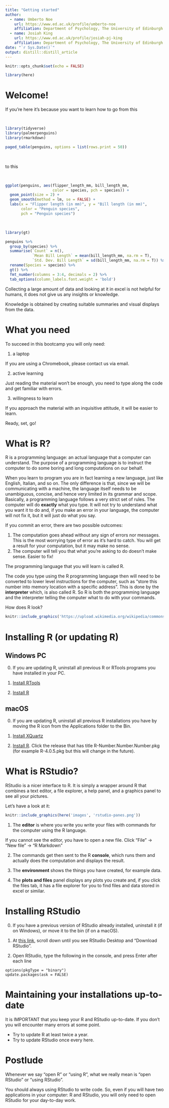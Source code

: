 ```yaml
---
title: "Getting started"
author:
  - name: Umberto Noe
    url: https://www.ed.ac.uk/profile/umberto-noe
    affiliation: Department of Psychology, The University of Edinburgh
  - name: Josiah King
    url: https://www.ed.ac.uk/profile/josiah-pj-king
    affiliation: Department of Psychology, The University of Edinburgh
date: "`r Sys.Date()`"
output: distill::distill_article
---
```


```r
knitr::opts_chunk$set(echo = FALSE)

library(here)
```



# Welcome!

If you're here it's because you want to learn how to go from this

<br>

```r
library(tidyverse)
library(palmerpenguins)
library(rmarkdown)

paged_table(penguins, options = list(rows.print = 50))
```

<br>

to this

<br>

```r
ggplot(penguins, aes(flipper_length_mm, bill_length_mm, 
                     color = species, pch = species)) +
  geom_point(size = 2) +
  geom_smooth(method = lm, se = FALSE) +
  labs(x = "Flipper length (in mm)", y = "Bill length (in mm)",
       color = "Penguin species",
       pch = "Penguin species")
```

<br>

```r
library(gt)

penguins %>%
  group_by(species) %>%
  summarise(`Count` = n(),
            `Mean Bill Length` = mean(bill_length_mm, na.rm = T),
            `Std. Dev. Bill Length` = sd(bill_length_mm, na.rm = T)) %>%
  rename(Species = species) %>%
  gt() %>%
  fmt_number(columns = 3:4, decimals = 2) %>%
  tab_options(column_labels.font.weight = 'bold')
```


Collecting a large amount of data and looking at it in excel is not helpful for humans, it does not give us any insights or knowledge.

Knowledge is obtained by creating suitable summaries and visual displays from the data.



# What you need

To succeed in this bootcamp you will only need:

1. a laptop
  
  If you are using a Chromebook, please contact us via email.
  
2. active learning
  
  Just reading the material won't be enough, you need to type along the code and get familiar with errors.
  
3. willingness to learn
  
  If you approach the material with an inquisitive attitude, it will be easier to learn.
  
  
Ready, set, go!



# What is R?

R is a programming language: an actual language that a computer can understand. The purpose of a programming language is to instruct the computer to do some boring and long computations on our behalf. 

When you learn to program you are in fact learning a new language, just like English, Italian, and so on. The only difference is that, since we will be communicating with a machine, the language itself needs to be unambiguous, concise, and hence very limited in its grammar and scope. Basically, a programming language follows a very strict set of rules. The computer will do **exactly** what you type. It will not try to understand what you want it to do and, if you make an error in your language, the computer will not fix it, but it will just do what you say. 

If you commit an error, there are two possible outcomes:

1. The computation goes ahead without any sign of errors nor messages. This is the most worrying type of error as it's hard to catch. You will get a result for your computation, but it may make no sense.
2. The computer will tell you that what you're asking to do doesn't make sense. Easier to fix!


The programming language that you will learn is called R.


The code you type using the R programming language then will need to be converted to lower level instructions for the computer, such as "store this number into memory location with a specific address". This is done by the **interpreter** which, is also called R. So R is both the programming language and the interpreter telling the computer what to do with your commands.


How does R look?

```r
knitr::include_graphics('https://upload.wikimedia.org/wikipedia/commons/0/01/R_terminal.jpg')
```



# Installing R (or updating R)


## Windows PC

0. If you are updating R, uninstall all previous R or RTools programs you have installed in your PC. 

1. [Install RTools](https://cran.r-project.org/bin/windows/Rtools/)

2. [Install R](https://cran.r-project.org/bin/windows/base/)


## macOS

0. If you are updating R, uninstall all previous R installations you have by moving the R icon from the Applications folder to the Bin.

1. [Install XQuartz](http://xquartz.macosforge.org/)

2. [Install R](https://cran.r-project.org/bin/macosx/). Click the release that has title R-Number.Number.Number.pkg (for example R-4.0.5.pkg but this will change in the future).



# What is RStudio?

RStudio is a nicer interface to R. It is simply a wrapper around R that combines a text editor, a file explorer, a help panel, and a graphics panel to see all your pictures.

Let's have a look at it:

```r
knitr::include_graphics(here('images', 'rstudio-panes.png'))
```

1. The __editor__ is where you write you write your files with commands for the computer using the R language.
  
  If you cannot see the editor, you have to open a new file. Click "File" -> "New file" -> "R Markdown"

2. The commands get then sent to the R __console__, which runs them and actually does the computation and displays the result.

3. The __environment__ shows the things you have created, for example data.

4. The __plots and files__ panel displays any plots you create and, if you click the files tab, it has a file explorer for you to find files and data stored in excel or similar.




# Installing RStudio

0. If you have a previous version of RStudio already installed, uninstall it (if on Windows), or move it to the bin (if on a macOS).

1. At [this link](https://www.rstudio.com/products/rstudio/download/), scroll down until you see RStudio Desktop and "Download RStudio".

2. Open RStudio, type the following in the console, and press Enter after each line

```
options(pkgType = "binary")
update.packages(ask = FALSE)
```



# Maintaining your installations up-to-date

It is IMPORTANT that you keep your R and RStudio up-to-date. If you don't you will encounter many errors at some point.

- Try to update R at least twice a year.
- Try to update RStudio once every here.



# Postlude

Whenever we say "open R" or "using R", what we really mean is "open RStudio" or "using RStudio".

You should always using RStudio to write code. So, even if you will have two applications in your computer: R and RStudio, you will only need to open RStudio for your day-to-day work.


